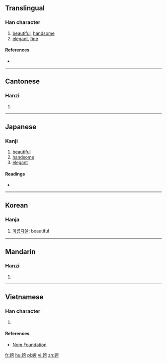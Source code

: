 ==Translingual==

===Han character===
{{Han char|rn=38|rad=女|as=06|sn=9|four=44427|canj=VKMS|ids=⿰女夸}}

# [[beautiful]], [[handsome]]
# [[elegant]], [[fine]]

====References====
* {{Han ref|kx=0260.290|dkj=06235|dj=0527.050|hdz=21043.080|uh=59F1|ud=23025|bh=CE66|bd=52838}}

----

==Cantonese==

===Hanzi===
{{yue-hanzi|jyut=kwaa1|y=kwa1}}

# {{defn|lang=yue|sort=女06}}

----

==Japanese==

===Kanji===
{{ja-kanji|grade=|rs=女06}}

# [[beautiful]]
# [[handsome]]
# [[elegant]]

====Readings====
* {{ja-readings|on=[[か]] (ka), [[け]] (ke), [[こ]] (ko), [[ご]] (go), [[く]] (ku)|kun=[[おごるさま]] (ogorusama), [[みめよい]] (mimeyoi), [[うつくしい]] (utsukushii)}}

----

==Korean==

===Hanja===
{{ko-hanja|hangeul=과|eumhun=|rv=gwa|mr=kwa|y=kwa}}

# [[아름다울]]: beautiful

----

==Mandarin==

===Hanzi===
{{cmn-hanzi|pin=[[kuā]] ([[kua1]])|wg=k'ua<sup>1</sup>}}

# {{defn|lang=cmn|sort=女06}}

----

==Vietnamese==

===Han character===
{{vi-hantu|[[khoa]]|rs=女06}}

# {{defn|lang=vi|sort=女06}}

====References====
*[http://nomfoundation.org/common/nom_details.php?codepoint=59f1 Nom Foundation]

[[fr:姱]]
[[hu:姱]]
[[pl:姱]]
[[vi:姱]]
[[zh:姱]]